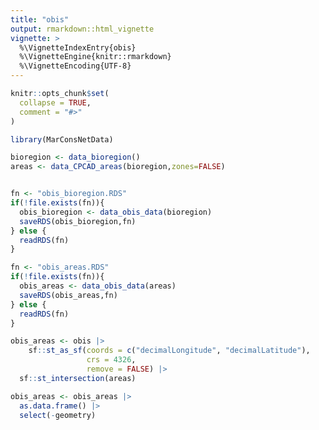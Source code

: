 ```yaml
---
title: "obis"
output: rmarkdown::html_vignette
vignette: >
  %\VignetteIndexEntry{obis}
  %\VignetteEngine{knitr::rmarkdown}
  %\VignetteEncoding{UTF-8}
---
```


```r
knitr::opts_chunk$set(
  collapse = TRUE,
  comment = "#>"
)
```

```r
library(MarConsNetData)
```


```r
bioregion <- data_bioregion()
areas <- data_CPCAD_areas(bioregion,zones=FALSE)


fn <- "obis_bioregion.RDS"
if(!file.exists(fn)){
  obis_bioregion <- data_obis_data(bioregion)
  saveRDS(obis_bioregion,fn)
} else {
  readRDS(fn)
}

fn <- "obis_areas.RDS"
if(!file.exists(fn)){
  obis_areas <- data_obis_data(areas)
  saveRDS(obis_areas,fn)
} else {
  readRDS(fn)
}

```
```r
obis_areas <- obis |>
    sf::st_as_sf(coords = c("decimalLongitude", "decimalLatitude"),
                 crs = 4326,
                 remove = FALSE) |> 
  sf::st_intersection(areas)

obis_areas <- obis_areas |> 
  as.data.frame() |> 
  select(-geometry)
```

